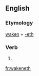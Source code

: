 ==English==

===Etymology===
[[waken]] + [[-eth]]

===Verb===
{{head|en|verb form}}

# {{en-archaic third-person singular of|waken}}

[[fr:wakeneth]]